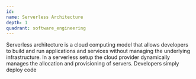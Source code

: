 ```yaml
---
id:
name: Serverless Architecture
depth: 1
quadrant: software_engineering
---
```


Serverless architecture is a cloud computing model that allows developers to build and run applications and services without managing the underlying infrastructure.
In a serverless setup the cloud provider dynamically manages the allocation and provisioning of servers. Developers simply deploy code
